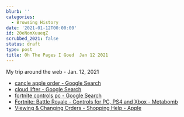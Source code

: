 ```yaml
---
blurb: ''
categories:
  - Browsing History
date: '2021-01-12T00:00:00'
id: 20eNomXuueqZ
scrubbed_2021: false
status: draft
type: post
title: Oh The Pages I Goed  Jan 12 2021
---
```


My trip around the web - Jan. 12, 2021

- [cancle apple order - Google Search](https://www.google.com/search?client=safari&rls=en&q=cancle+apple+order&ie=UTF-8&oe=UTF-8)
- [cloud lifter - Google Search](https://www.google.com/search?client=safari&rls=en&q=cloud+lifter&ie=UTF-8&oe=UTF-8)
- [fortnite controls pc - Google Search](https://www.google.com/search?newwindow=1&client=safari&rls=en&ei=PqL7X6nMIKLr5gLcr57YDw&q=fortnite+controls+pc&oq=fortnite+controls+pc&gs_lcp=CgZwc3ktYWIQAzIICAAQyQMQxAIyAggAMgYIABAWEB4yBggAEBYQHjIGCAAQFhAeMgYIABAWEB4yBggAEBYQHjIGCAAQFhAeMgYIABAWEB4yBggAEBYQHjoECAAQRzoHCAAQyQMQQzoKCAAQsQMQgwEQQzoECAAQQzoICAAQFhAKEB5Q5BVYyxlgoB1oAHACeACAAUuIAd4BkgEBM5gBAKABAaoBB2d3cy13aXrIAQjAAQE&sclient=psy-ab&ved=0ahUKEwip45qD1pLuAhWitVkKHdyXB_sQ4dUDCAw&uact=5)
- [Fortnite: Battle Royale - Controls for PC, PS4 and Xbox - Metabomb](https://www.metabomb.net/fortnite-battle-royale/gameplay-guides/fortnite-battle-royale-controls-for-pc-ps4-and-xbox-one)
- [Viewing & Changing Orders - Shopping Help - Apple](https://www.apple.com/shop/help/viewing_changing_orders)
